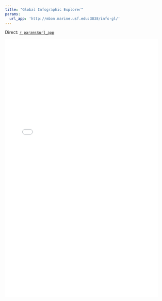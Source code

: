 ```yaml
---
title: "Global Infographic Explorer"
params:
  url_app: 'http://mbon.marine.usf.edu:3838/info-gl/'
---
```


Direct: [`r params$url_app`](`r params$url_app`)

<iframe frameborder='0' width='100%' height='850' src='`r params$url_app`'></iframe>
